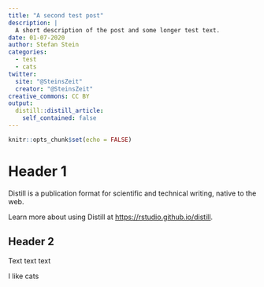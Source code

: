 ```yaml
---
title: "A second test post"
description: |
  A short description of the post and some longer test text.
date: 01-07-2020
author: Stefan Stein
categories:
  - test
  - cats
twitter:
  site: "@SteinsZeit"
  creator: "@SteinsZeit"
creative_commons: CC BY
output:
  distill::distill_article:
    self_contained: false
---
```


```r
knitr::opts_chunk$set(echo = FALSE)
```

# Header 1

Distill is a publication format for scientific and technical writing, native to the web.

Learn more about using Distill at <https://rstudio.github.io/distill>.

## Header 2

Text text text

I like cats
